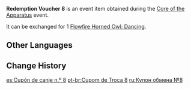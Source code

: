 {{Item Infobox
|id           = 101874
|image        = Item Redemption Voucher 8.png
|type         = Event Items
|group        = Redemption Vouchers
|description  = Used to redeem [[Flowfire Horned Owl: Dancing]]
|source1      = [[Core of the Apparatus]] Event
|event        = Core of the Apparatus
}}
'''Redemption Voucher 8''' is an event item obtained during the [[Core of the Apparatus]] event.

It can be exchanged for 1 [[Flowfire Horned Owl: Dancing]].

==Other Languages==
{{Other Languages
|default_hidden = 1
|en      = Redemption Voucher 8
|zhs     = 兑换券8号
|zhs_rm  = Duìhuàn-quàn Bā Hào
|zht     = 兌換券8號
|zht_rm  = Duìhuàn-quàn Bā Hào
|ja      = 引換券8
|ja_rm   = Hikikaeken Hachi
|ko      = 교환 쿠폰 8호
|ko_rm   = Gyohwan Kupon Palho
|es      = Cupón de canje n.º 8
|fr      = Coupon d'échange 8
|ru      = Купон обмена №8
|th      = คูปองแลกรับหมายเลข 8
|th_rm   = 
|vi      = Phiếu Quà Tặng 8
|de      = Gutschein Nr.8
|id      = Kupon Penukaran 8
|pt      = Cupom de Troca 8
|tr      = Etkinleştirme Kuponu 8
|it      = Voucher di scambio 8
}}

==Change History==
{{Change History|2.7}}

[[es:Cupón de canje n.º 8]]
[[pt-br:Cupom de Troca 8]]
[[ru:Купон обмена №8]]